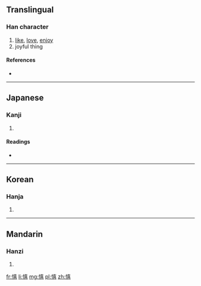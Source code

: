 ==Translingual==

===Han character===
{{Han char|rn=61|rad=心|as=12|sn=15|four=|canj=心土口口 (PGRR)}}

# [[like]], [[love]], [[enjoy]]
# joyful thing

====References====
* {{Han ref|kx=0402.240|dkj=11218|dj=0743.020|hdz=42353.010|uh=6198|ud=24984}}

----

==Japanese==

===Kanji===
{{ja-kanji|grade=|rs=心12}}

# {{defn|Japanese|sort=心12}}

====Readings====
* {{ja-readings|on=[[き]] (ki)|kun=[[よろこぶ]] (yorokobu), [[よろこび]] (yorokobi)}}

----

==Korean==

===Hanja===
{{ko-hanja|hangeul=희|eumhun=|rv=hui|mr=hŭi|y=huy}}

# {{defn|Korean|sort=心12}}

----

==Mandarin==

===Hanzi===
{{cmn-hanzi|pin=[[xǐ]] ([[xi3]])|wg=hsi<sup>3</sup>}}

# {{defn|Mandarin|sort=心12}}

[[fr:憘]]
[[li:憘]]
[[mg:憘]]
[[pl:憘]]
[[zh:憘]]